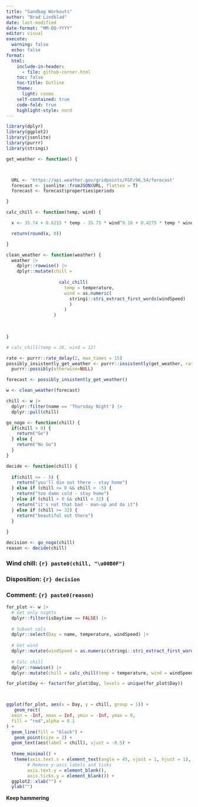 ```yaml
---
title: "Sandbag Workouts"
author: "Brad Lindblad"
date: last-modified
date-format: "MM-DD-YYYY"
editor: visual
execute: 
  warning: false  
  echo: false
format: 
  html:
    include-in-header: 
      - file: github-corner.html
    toc: false
    toc-title: Outline
    theme:
      light: cosmo
    self-contained: true
    code-fold: true
    highlight-style: nord
---
```


```r
library(dplyr)
library(ggplot2)
library(jsonlite)
library(purrr)
library(stringi)

get_weather <- function() {



  URL <- 'https://api.weather.gov/gridpoints/FGF/96,54/forecast'
  forecast <- jsonlite::fromJSON(URL, flatten = T)
  forecast <- forecast$properties$periods

}

calc_chill <- function(temp, wind) {

  x <- 35.74 + 0.6215 * temp - 35.75 * wind^0.16 + 0.4275 * temp * wind^0.16

  return(round(x, 0))

}

clean_weather <- function(weather) {
  weather |>
    dplyr::rowwise() |>
    dplyr::mutate(chill =
                    
                    calc_chill(
                      temp = temperature,
                      wind = as.numeric(
                        stringi::stri_extract_first_words(windSpeed)
                        )
                      )
                  )
     

    
}

# calc_chill(temp = 26, wind = 12)

rate <- purrr::rate_delay(2, max_times = 15)
possibly_insistently_get_weather <- purrr::insistently(get_weather, rate = rate) |>
  purrr::possibly(otherwise=NULL)

forecast <- possibly_insistently_get_weather()

w <- clean_weather(forecast) 
```

```r
chill <- w |> 
  dplyr::filter(name == 'Thursday Night') |> 
  dplyr::pull(chill)

go_nogo <- function(chill) {
  if(chill > 0) {
    return("Go")
  } else {
    return("No Go")
  }
}

decide <- function(chill) {
  
  if(chill <= - 5) {
    return("you'll die out there - stay home")
  } else if (chill <= 0 && chill > -5) {
    return("too damn cold - stay home")
  } else if (chill > 0 && chill < 32) {
    return("it's not that bad - man-up and do it")
  } else if (chill >= 32) {
    return("beautiful out there")
  }
  
}

decision <- go_nogo(chill)
reason <- decide(chill)
```

### Wind chill: `{r} paste0(chill, "\u00B0F")`

### Disposition: `{r} decision`

### Comment: `{r} paste0(reason)`

```r
for_plot <- w |> 
  # Get only nights
  dplyr::filter(isDaytime == FALSE) |> 
  
  # Subset cols
  dplyr::select(Day = name, temperature, windSpeed) |> 
  
  # Get wind
  dplyr::mutate(windSpeed = as.numeric(stringi::stri_extract_first_words(windSpeed))) |> 
  
  # Calc chill
  dplyr::rowwise() |> 
  dplyr::mutate(chill = calc_chill(temp = temperature, wind = windSpeed)) 

for_plot$Day <- factor(for_plot$Day, levels = unique(for_plot$Day))



ggplot(for_plot, aes(x = Day, y = chill, group = 1)) +
   geom_rect(
  xmin = -Inf, xmax = Inf, ymin = -Inf, ymax = 0,
  fill = "red",alpha = 0.1
) +
  geom_line(fill = "black") +
   geom_point(size = 2) +
  geom_text(aes(label = chill), vjust = -0.5) +
  
  theme_minimal() +
   theme(axis.text.x = element_text(angle = 45, vjust = 1, hjust = 1),
        # Remove y-axis labels and ticks
        axis.text.y = element_blank(),
        axis.ticks.y = element_blank()) +
  ggplot2::xlab("") +
  ylab("")
```

**Keep hammering**
